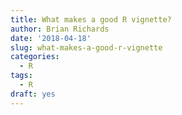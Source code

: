 ```yaml
---
title: What makes a good R vignette?
author: Brian Richards
date: '2018-04-18'
slug: what-makes-a-good-r-vignette
categories:
  - R
tags:
  - R
draft: yes
---
```


